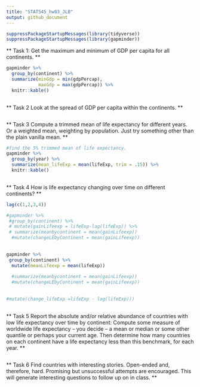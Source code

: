 ```yaml
---
title: "STAT545_hw03_JLB"
output: github_document
---
```

```r
suppressPackageStartupMessages(library(tidyverse)) 
suppressPackageStartupMessages(library(gapminder))
```


** Task 1: Get the maximum and minimum of GDP per capita for all continents. **  

```r
gapminder %>%
  group_by(continent) %>% 
  summarize(minGdp = min(gdpPercap),
            maxGdp = max(gdpPercap)) %>% 
  knitr::kable()
  
```

** Task 2 Look at the spread of GDP per capita within the continents. **  
```r

```

** Task 3 Compute a trimmed mean of life expectancy for different years. Or a weighted mean, weighting by population. Just try something other than the plain vanilla mean. **   
```r
#find the 5% trimmed mean of life expectancy. 
gapminder %>%
  group_by(year) %>%
  summarize(mean_lifeExp = mean(lifeExp, trim = .15)) %>% 
  knitr::kable()
  
```

** Task 4 How is life expectancy changing over time on different continents? **  
```r

lag(c(1,2,3,4))

#gapminder %>% 
 #group_by(continent) %>% 
 # mutate(gainLifeexp = lifeExp-lag(lifeExp)) %>% 
 # summarize(meanbycontinent = mean(gainLifeexp))
  #mutate(changeLEbyContinent = mean(gainLifeexp))
  
  
gapminder %>% 
 group_by(continent) %>% 
  mutate(meanLifeexp = mean(lifeExp))
  
  #summarize(meanbycontinent = mean(gainLifeexp))
  #mutate(changeLEbyContinent = mean(gainLifeexp))
  
  
#mutate(change_lifeExp =lifeExp - lag(lifeExp))) 
  
```

** Task 5 Report the absolute and/or relative abundance of countries with low life expectancy over time by continent: Compute some measure of worldwide life expectancy – you decide – a mean or median or some other quantile or perhaps your current age. Then determine how many countries on each continent have a life expectancy less than this benchmark, for each year. **    
```r

```

** Task 6 Find countries with interesting stories. Open-ended and, therefore, hard. Promising but unsuccessful attempts are encouraged. This will generate interesting questions to follow up on in class. **   

```r

```

